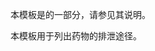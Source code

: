 {{Documentation subpage}}
本模板是{{tl|Chembox}}的一部分，请参见其说明。

本模板用于列出药物的排泄途径。

<includeonly>
[[Category:化学信息框模板|{{PAGENAME}}]]
</includeonly>
